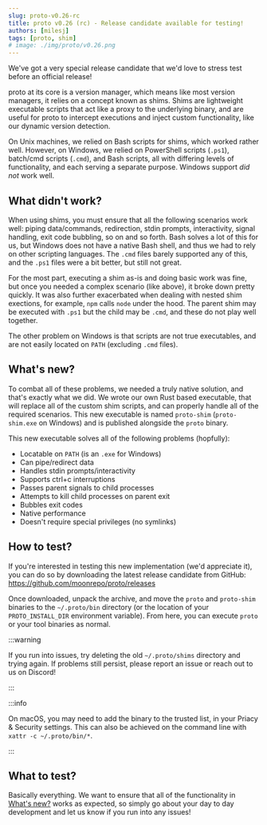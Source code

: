 ```yaml
---
slug: proto-v0.26-rc
title: proto v0.26 (rc) - Release candidate available for testing!
authors: [milesj]
tags: [proto, shim]
# image: ./img/proto/v0.26.png
---
```


We've got a very special release candidate that we'd love to stress test before an official release!

<!--truncate-->

proto at its core is a version manager, which means like most version managers, it relies on a
concept known as shims. Shims are lightweight executable scripts that act like a proxy to the
underlying binary, and are useful for proto to intercept executions and inject custom functionality,
like our dynamic version detection.

On Unix machines, we relied on Bash scripts for shims, which worked rather well. However, on
Windows, we relied on PowerShell scripts (`.ps1`), batch/cmd scripts (`.cmd`), and Bash scripts, all
with differing levels of functionality, and each serving a separate purpose. Windows support _did
not_ work well.

## What didn't work?

When using shims, you must ensure that all the following scenarios work well: piping data/commands,
redirection, stdin prompts, interactivity, signal handling, exit code bubbling, so on and so forth.
Bash solves a lot of this for us, but Windows does not have a native Bash shell, and thus we had to
rely on other scripting languages. The `.cmd` files barely supported any of this, and the `.ps1`
files were a bit better, but still not great.

For the most part, executing a shim as-is and doing basic work was fine, but once you needed a
complex scenario (like above), it broke down pretty quickly. It was also further exacerbated when
dealing with nested shim exections, for example, `npm` calls `node` under the hood. The parent shim
may be executed with `.ps1` but the child may be `.cmd`, and these do not play well together.

The other problem on Windows is that scripts are not true executables, and are not easily located on
`PATH` (excluding `.cmd` files).

## What's new?

To combat all of these problems, we needed a truly native solution, and that's exactly what we did.
We wrote our own Rust based executable, that will replace all of the custom shim scripts, and can
properly handle all of the required scenarios. This new executable is named `proto-shim`
(`proto-shim.exe` on Windows) and is published alongside the `proto` binary.

This new executable solves all of the following problems (hopfully):

- Locatable on `PATH` (is an `.exe` for Windows)
- Can pipe/redirect data
- Handles stdin prompts/interactivity
- Supports ctrl+c interruptions
- Passes parent signals to child processes
- Attempts to kill child processes on parent exit
- Bubbles exit codes
- Native performance
- Doesn't require special privileges (no symlinks)

## How to test?

If you're interested in testing this new implementation (we'd appreciate it), you can do so by
downloading the latest release candidate from GitHub: https://github.com/moonrepo/proto/releases

Once downloaded, unpack the archive, and move the `proto` and `proto-shim` binaries to the
`~/.proto/bin` directory (or the location of your `PROTO_INSTALL_DIR` environment variable). From
here, you can execute `proto` or your tool binaries as normal.

:::warning

If you run into issues, try deleting the old `~/.proto/shims` directory and trying again. If
problems still persist, please report an issue or reach out to us on Discord!

:::

:::info

On macOS, you may need to add the binary to the trusted list, in your Priacy & Security settings.
This can also be achieved on the command line with `xattr -c ~/.proto/bin/*`.

:::

## What to test?

Basically everything. We want to ensure that all of the functionality in [What's new?](#whats-new)
works as expected, so simply go about your day to day development and let us know if you run into
any issues!
